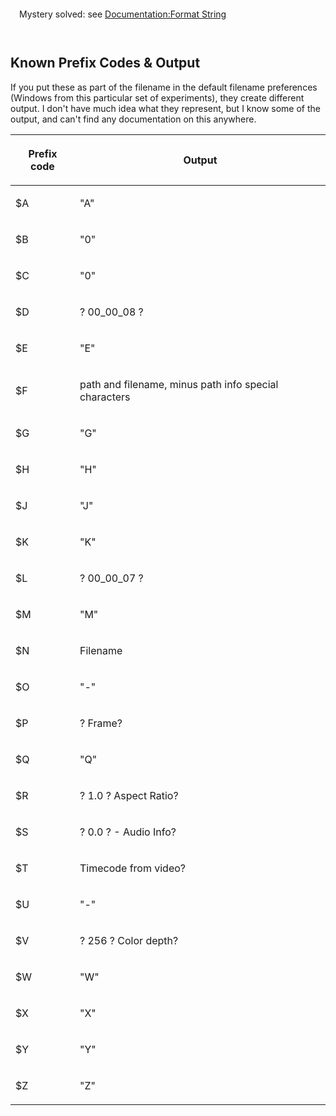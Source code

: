 {{See also|Documentation:Snapshots}}
<div class="widebox" style="padding:1em;">Mystery solved: see [[Documentation:Format String]]</div>
== '''Known Prefix Codes & Output''' ==
If you put these as part of the filename in the default filename preferences (Windows from this particular set of experiments), they create different output.  I don't have much idea what they represent, but I know some of the output, and can't find any documentation on this anywhere.

{| class="wikitable sortable"
! scope="col" | Prefix code !! scope="col" | Output
|-
| $A || "A"
|-
| $B || "0"
|-
| $C || "0"
|-
| $D || ? 00_00_08 ?
|-
| $E || "E"
|-
| $F || path and filename, minus path info special characters
|-
| $G || "G"
|-
| $H || "H"
|-
| $J || "J"
|-
| $K || "K"
|-
| $L || ? 00_00_07 ?
|-
| $M || "M"
|-
| $N || Filename
|-
| $O || "-"
|-
| $P || ? Frame?
|-
| $Q || "Q"
|-
| $R || ? 1.0 ?  Aspect Ratio?
|-
| $S || ? 0.0 ? - Audio Info?
|-
| $T || Timecode from video?
|-
| $U || "-"
|-
| $V || ? 256 ?  Color depth?
|-
| $W || "W"
|-
| $X || "X"
|-
| $Y || "Y"
|-
| $Z || "Z"
|}

{{Documentation}}
